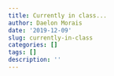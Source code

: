 ```yaml
---
title: Currently in class...
author: Daelon Morais
date: '2019-12-09'
slug: currently-in-class
categories: []
tags: []
description: ''
---
```

